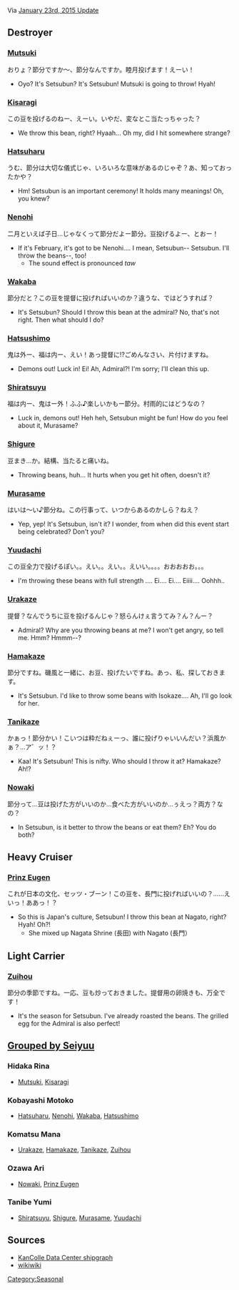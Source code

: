Via [[Game Updates/2015/January 23rd|January 23rd, 2015 Update]]

==Destroyer== <!-- Utilizing http://kancolle.wikia.com/wiki/Ship_Class reverse class & listed ship ordering -->

===[[Mutsuki]]===
<!-- {{Audio|file= }} audio (remove when added) -->

おりょ？節分ですか～、節分なんですか。睦月投げます！えーい！

* Oyo? It's Setsubun? It's Setsubun! Mutsuki is going to throw! Hyah!
{{clear}}


===[[Kisaragi]]===
<!-- {{Audio|file= }} audio (remove when added) -->

この豆を投げるのねー、えーい。いやだ、変なとこ当たっちゃった？

* We throw this bean, right? Hyaah... Oh my, did I hit somewhere strange?
{{clear}}


===[[Hatsuharu]]===
<!-- {{Audio|file= }} audio (remove when added) -->

うむ、節分は大切な儀式じゃ、いろいろな意味があるのじゃぞ？あ、知っておったかや？

* Hm! Setsubun is an important ceremony! It holds many meanings! Oh, you knew?
{{clear}}


===[[Nenohi]]===
<!-- {{Audio|file= }} audio (remove when added) -->

二月といえば子日…じゃなくって節分だよー節分。豆投げるよー、とおー！

* If it's February, it's got to be Nenohi.... I mean, Setsubun-- Setsubun. I'll throw the beans--, too!
** The sound effect is pronounced ''taw''
{{clear}}


===[[Wakaba]]===
<!-- {{Audio|file= }} audio (remove when added) -->

節分だと？この豆を提督に投げればいいのか？違うな、ではどうすれば？

* It's Setsubun? Should I throw this bean at the admiral? No, that's not right. Then what should I do?
{{clear}}


===[[Hatsushimo]]===
<!-- {{Audio|file= }} audio (remove when added) -->

鬼は外ー、福は内ー、えい！あっ提督に!?ごめんなさい、片付けますね。

* Demons out! Luck in! Ei! Ah, Admiral?! I'm sorry; I'll clean this up.
{{clear}}


===[[Shiratsuyu]]===
<!-- {{Audio|file= }} audio (remove when added) -->

福は内ー、鬼はー外！ふふ♪楽しいかもー節分。村雨的にはどうなの？

* Luck in, demons out! Heh heh, Setsubun might be fun! How do you feel about it, Murasame?
{{clear}}


===[[Shigure]]===
{{Audio|file=Kc43v2.ogg}}

豆まき…か。結構、当たると痛いね。

* Throwing beans, huh... It hurts when you get hit often, doesn't it?
{{clear}}


===[[Murasame]]===
<!-- {{Audio|file= }} audio (remove when added) -->

はいは～い♪節分ね。この行事って、いつからあるのかしら？ねえ？

* Yep, yep! It's Setsubun, isn't it? I wonder, from when did this event start being celebrated? Don't you?
{{clear}}


===[[Yuudachi]]===
<!-- {{Audio|file= }} audio (remove when added) -->

この豆全力で投げるぽい。。えい。。えい。。えいい。。。。おおおおお。。。

* I'm throwing these beans with full strength .... Ei.... Ei.... Eiiii.... Oohhh..
{{clear}}


===[[Urakaze]]===
<!-- {{Audio|file= }} audio (remove when added) -->

提督？なんでうちに豆を投げるんじゃ？怒らんけぇ言うてみ？ん？んー？

* Admiral? Why are you throwing beans at me? I won't get angry, so tell me. Hmm? Hmmm--?
{{clear}}


===[[Hamakaze]]===
<!-- {{Audio|file= }} audio (remove when added) -->

節分ですね。磯風と一緒に、お豆、投げたいですね。あっ、私、探しておきます。

* It's Setsubun. I'd like to throw some beans with Isokaze.... Ah, I'll go look for her.
{{clear}}


===[[Tanikaze]]===
<!-- {{Audio|file= }} audio (remove when added) -->

かぁっ！節分かい！こいつは粋だねぇーっ、誰に投げりゃいいんだい？浜風かぁ？…ア゛ッ！？

* Kaa! It's Setsubun! This is nifty. Who should I throw it at? Hamakaze? Ah!?
{{clear}}


===[[Nowaki]]===
<!-- {{Audio|file= }} audio (remove when added) -->

節分って…豆は投げた方がいいのか…食べた方がいいのか…ぅえっ？両方？なの？

* In Setsubun, is it better to throw the beans or eat them? Eh? You do both?
{{clear}}




==Heavy Cruiser==

===[[Prinz Eugen]]===
<!-- {{Audio|file= }} audio (remove when added) -->

これが日本の文化、セッツ・ブーン！この豆を、長門に投げればいいの？……えいっ！ああっ！？

* So this is Japan's culture, Setsubun! I throw this bean at Nagato, right? Hyah! Oh?!
** She mixed up Nagata Shrine (長田) with Nagato (長門）
{{clear}}




==Light Carrier==

===[[Zuihou]]===
<!-- {{Audio|file= }} audio (remove when added) -->

節分の季節ですね。一応、豆も炒っておきました。提督用の卵焼きも、万全です！

* It's the season for Setsubun. I've already roasted the beans. The grilled egg for the Admiral is also perfect!
{{clear}}




==[[Glossary#List_of_vessels_by_Japanese_voice_actresses|Grouped by Seiyuu]]== <!-- alphabetical order -->

===Hidaka Rina===
* [[Seasonal/Setsubun_Voice_Lines_2015#Mutsuki|Mutsuki]], [[Seasonal/Setsubun_Voice_Lines_2015#Kisaragi|Kisaragi]]
{{clear}}

===Kobayashi Motoko===
* [[Seasonal/Setsubun_Voice_Lines_2015#Hatsuharu|Hatsuharu]], [[Seasonal/Setsubun_Voice_Lines_2015#Nenohi|Nenohi]], [[Seasonal/Setsubun_Voice_Lines_2015#Wakaba|Wakaba]], [[Seasonal/Setsubun_Voice_Lines_2015#Hatsushimo|Hatsushimo]]
{{clear}}

===Komatsu Mana===
* [[Seasonal/Setsubun_Voice_Lines_2015#Urakaze|Urakaze]], [[Seasonal/Setsubun_Voice_Lines_2015#Hamakaze|Hamakaze]], [[Seasonal/Setsubun_Voice_Lines_2015#Tanikaze|Tanikaze]], [[Seasonal/Setsubun_Voice_Lines_2015#Zuihou|Zuihou]]
{{clear}}

===Ozawa Ari===
* [[Seasonal/Setsubun_Voice_Lines_2015#Nowaki|Nowaki]], [[Seasonal/Setsubun_Voice_Lines_2015#Prinz_Eugen|Prinz Eugen]]
{{clear}}

===Tanibe Yumi===
* [[Seasonal/Setsubun_Voice_Lines_2015#Shiratsuyu|Shiratsuyu]], [[Seasonal/Setsubun_Voice_Lines_2015#Shigure|Shigure]], [[Seasonal/Setsubun_Voice_Lines_2015#Murasame|Murasame]], [[Seasonal/Setsubun_Voice_Lines_2015#Yuudachi|Yuudachi]]
{{clear}}




==Sources==
* [http://kancolle.jetri.co/decodes/2015-01-23_17-27 KanColle Data Center shipgraph]
* [http://wikiwiki.jp wikiwiki]
{{clear}}
[[Category:Seasonal]]